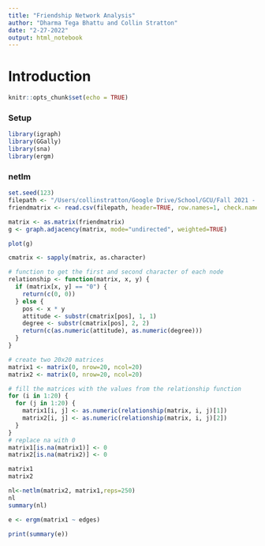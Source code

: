 ```yaml
---
title: "Friendship Network Analysis"
author: "Dharma Tega Bhattu and Collin Stratton"
date: "2-27-2022"
output: html_notebook
---
```


# Introduction

```r
knitr::opts_chunk$set(echo = TRUE)
```

### Setup

```r
library(igraph)
library(GGally)
library(sna)
library(ergm)
```

### netlm

```r
set.seed(123)
filepath <- "/Users/collinstratton/Google Drive/School/GCU/Fall 2021 - Spring 2022/CST-440/CST-440/FriendshipNetworkAnalysis/CST-440-RS-FriendshipNetworkMatrix.csv"
friendmatrix <- read.csv(filepath, header=TRUE, row.names=1, check.names=FALSE, na.strings="")

matrix <- as.matrix(friendmatrix)
g <- graph.adjacency(matrix, mode="undirected", weighted=TRUE)

plot(g)
```

```r
cmatrix <- sapply(matrix, as.character)

# function to get the first and second character of each node
relationship <- function(matrix, x, y) {
  if (matrix[x, y] == "0") {
    return(c(0, 0))
  } else {
    pos <- x * y
    attitude <- substr(cmatrix[pos], 1, 1)
    degree <- substr(cmatrix[pos], 2, 2)
    return(c(as.numeric(attitude), as.numeric(degree)))
  }
}
```

```r
# create two 20x20 matrices
matrix1 <- matrix(0, nrow=20, ncol=20)
matrix2 <- matrix(0, nrow=20, ncol=20)

# fill the matrices with the values from the relationship function
for (i in 1:20) {
  for (j in 1:20) {
    matrix1[i, j] <- as.numeric(relationship(matrix, i, j)[1])
    matrix2[i, j] <- as.numeric(relationship(matrix, i, j)[2])
  }
}
# replace na with 0
matrix1[is.na(matrix1)] <- 0
matrix2[is.na(matrix2)] <- 0

matrix1
matrix2
```

```r
nl<-netlm(matrix2, matrix1,reps=250)
nl
summary(nl)
```

```r
e <- ergm(matrix1 ~ edges)

print(summary(e))
```